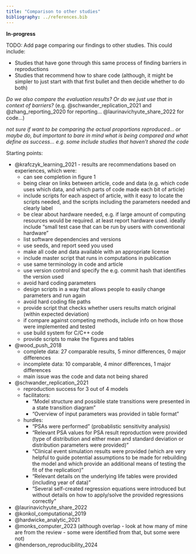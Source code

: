 ```yaml
---
title: "Comparison to other studies"
bibliography: ../references.bib
---
```


**In-progress**

TODO: Add page comparing our findings to other studies. This could include:

* Studies that have gone through this same process of finding barriers in reproductions
* Studies that recommend how to share code (although, it might be simpler to just start with that first bullet and then decide whether to do both)

*Do we also compare the evaluation results? Or do we just use that in context of barriers?* (e.g. @schwander_replication_2021 and @zhang_reporting_2020 for reporting... @laurinavichyute_share_2022 for code...)

*not sure if want to be comparing the actual proportions reproduced... or maybe do, but important to bare in mind what is being compared and what define as success... e.g. some include studies that haven't shared the code*

Starting points:

* @krafczyk_learning_2021 - results are recommendations based on experiences, which were:
    * can see completion in figure 1
    * being clear on links between article, code and data (e.g. which code uses which data, and which parts of code made each bit of article)
    * include scripts for each aspect of article, with it easy to locate the scripts needed, and the scripts including the parameters needed and clearly label
    * be clear about hardware needed, e.g. if large amount of computing resources would be required. at least report hardware used. ideally include "small test case that can be run by users with conventional hardware"
    * list software dependencies and versions
    * use seeds, and report seed you used
    * make all code and data available with an appropriate license
    * include master script that runs in computations in publication
    * use same terminology in code and article
    * use version control and specify the e.g. commit hash that identifies the version used
    * avoid hard coding parameters
    * design scripts in a way that allows people to easily change parameters and run again
    * avoid hard coding file paths
    * provide script that checks whether users results match original (within expected deviation)
    * if compare against competing methods, include info on how those were implemented and tested
    * use build system for C/C++ code
    * provide scripts to make the figures and tables
* @wood_push_2018
    * complete data: 27 comparable results, 5 minor differences, 0 major differences
    * incomplete data: 10 comparable, 4 minor differences, 1 major differences
    * main issue was the code and data not being shared
* @schwander_replication_2021
    * reproduction success for 3 out of 4 models
    * facilitators:
        * "Model structure and possible state transitions were presented in a state transition diagram"
        * "Overview of input parameters was provided in table format"
    * hurdles:
        * "PSAs were performed" (probablistic sensitivity analysis)
        * "Relevant PSA values for PSA result reproduction were provided (type of distribution and either mean and standard deviation or distribution parameters were provided)"
        * "Clinical event simulation results were provided (which are very helpful to guide potential assumptions to be made for rebuilding the model and which provide an additional means of testing the fit of the replication)"
        * "Relevant details on the underlying life tables were provided (including year of data)"
        * "Several self-created regression equations were introduced but without details on how to apply/solve the provided regressions correctly"
* @laurinavichyute_share_2022
* @konkol_computational_2019
* @hardwicke_analytic_2021
* @monks_computer_2023 (although overlap - look at how many of mine are from the review - some were identified from that, but some were not)
* @henderson_reproducibility_2024
